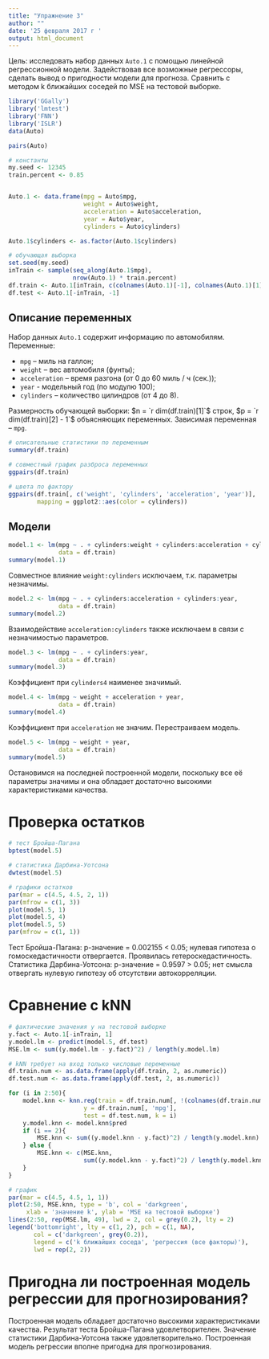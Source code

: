 ```yaml
---
title: "Упражнение 3"
author: ""
date: '25 февраля 2017 г '
output: html_document
---
```


Цель: исследовать набор данных `Auto.1` с помощью линейной регрессионной модели. Задействовав все возможные регрессоры, сделать вывод о пригодности модели для прогноза. Сравнить с методом k ближайших соседей по MSE на тестовой выборке.    

```r
library('GGally')
library('lmtest')
library('FNN')
library('ISLR')
data(Auto)

pairs(Auto)

# константы
my.seed <- 12345
train.percent <- 0.85


Auto.1 <- data.frame(mpg = Auto$mpg, 
                     weight = Auto$weight, 
                     acceleration = Auto$acceleration,
                     year = Auto$year, 
                     cylinders = Auto$cylinders) 

Auto.1$cylinders <- as.factor(Auto.1$cylinders)

# обучающая выборка
set.seed(my.seed)
inTrain <- sample(seq_along(Auto.1$mpg), 
                  nrow(Auto.1) * train.percent)
df.train <- Auto.1[inTrain, c(colnames(Auto.1)[-1], colnames(Auto.1)[1])]
df.test <- Auto.1[-inTrain, -1]

```

## Описание переменных  

Набор данных `Auto.1` содержит информацию по автомобилям. Переменные:  

- `mpg` – миль на галлон;  
- `weight` – вес автомобиля (фунты);
- `acceleration` – время разгона (от 0 до 60 миль / ч (сек.));  
- `year` - модельный год (по модулю 100);
- `cylinders` – количество цилиндров (от 4 до 8).

Размерность обучающей выборки: $n = `r dim(df.train)[1]`$ строк, $p = `r dim(df.train)[2] - 1`$ объясняющих переменных. Зависимая переменная -- `mpg`.  

```r
# описательные статистики по переменным
summary(df.train)

# совместный график разброса переменных
ggpairs(df.train)

# цвета по фактору 
ggpairs(df.train[, c('weight', 'cylinders', 'acceleration', 'year')], 
        mapping = ggplot2::aes(color = cylinders))

```

## Модели  

```r

model.1 <- lm(mpg ~ . + cylinders:weight + cylinders:acceleration + cylinders:year,
              data = df.train)
summary(model.1)

```

Совместное влияние `weight:cylinders ` исключаем, т.к. параметры незначимы.

```r

model.2 <- lm(mpg ~ . + cylinders:acceleration + cylinders:year,
              data = df.train)
summary(model.2)

```

Взаимодействие `acceleration:cylinders` также исключаем в связи с незначимостью параметров.


```r

model.3 <- lm(mpg ~ . + cylinders:year,
              data = df.train)
summary(model.3)

```

Коэффициент при `cylinders4` наименее значимый.

```r

model.4 <- lm(mpg ~ weight + acceleration + year,
              data = df.train)
summary(model.4)

```

Коэффициент при `acceleration` не значим. Перестраиваем модель.

```r

model.5 <- lm(mpg ~ weight + year,
              data = df.train)
summary(model.5)

```

Остановимся на последней построенной модели, поскольку все её параметры значимы и она обладает достаточно высокими характеристиками качества.

# Проверка остатков  

```r
# тест Бройша-Пагана
bptest(model.5)

# статистика Дарбина-Уотсона
dwtest(model.5)

# графики остатков
par(mar = c(4.5, 4.5, 2, 1))
par(mfrow = c(1, 3))
plot(model.5, 1)
plot(model.5, 4)
plot(model.5, 5)
par(mfrow = c(1, 1))

```

Тест Бройша-Пагана: p-значение = 0.002155 < 0.05; нулевая гипотеза о гомоскедастичности отвергается. Проявилась гетероскедастичность. Статистика Дарбина-Уотсона: p-значение = 0.9597 > 0.05; нет смысла отвергать нулевую гипотезу об отсутствии автокорреляции.

# Сравнение с kNN

```r
# фактические значения y на тестовой выборке
y.fact <- Auto.1[-inTrain, 1]
y.model.lm <- predict(model.5, df.test)
MSE.lm <- sum((y.model.lm - y.fact)^2) / length(y.model.lm)

# kNN требует на вход только числовые переменные
df.train.num <- as.data.frame(apply(df.train, 2, as.numeric))
df.test.num <- as.data.frame(apply(df.test, 2, as.numeric))

for (i in 2:50){
    model.knn <- knn.reg(train = df.train.num[, !(colnames(df.train.num) %in% 'mpg')], 
                     y = df.train.num[, 'mpg'], 
                     test = df.test.num, k = i)
    y.model.knn <- model.knn$pred
    if (i == 2){
        MSE.knn <- sum((y.model.knn - y.fact)^2) / length(y.model.knn)
    } else {
        MSE.knn <- c(MSE.knn, 
                     sum((y.model.knn - y.fact)^2) / length(y.model.knn))
    }
}

# график
par(mar = c(4.5, 4.5, 1, 1))
plot(2:50, MSE.knn, type = 'b', col = 'darkgreen',
     xlab = 'значение k', ylab = 'MSE на тестовой выборке')
lines(2:50, rep(MSE.lm, 49), lwd = 2, col = grey(0.2), lty = 2)
legend('bottomright', lty = c(1, 2), pch = c(1, NA), 
       col = c('darkgreen', grey(0.2)), 
       legend = c('k ближайших соседа', 'регрессия (все факторы)'), 
       lwd = rep(2, 2))
```

# Пригодна ли построенная модель регрессии для прогнозирования?

Построенная модель обладает достаточно высокими характеристиками качества. Результат теста Бройша-Пагана удовлетворителен. Значение статистики Дарбина-Уотсона также удовлетворительно. Построенная модель регрессии вполне пригодна для прогнозирования.
